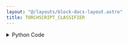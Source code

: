 ```yaml
---
layout: "@/layouts/block-docs-layout.astro"
title: TORCHSCRIPT_CLASSIFIER
---
```



<PythonDocsDisplay docstring={docstring} />

<details>
<summary>Python Code</summary>
```python
from flojoy import flojoy, run_in_venv, Image, DataFrame


@flojoy
@run_in_venv(
    pip_dependencies=[
        "torch==2.0.1",
        "torchvision==0.15.2",
        "numpy",
        "Pillow",
    ]
)
def TORCHSCRIPT_CLASSIFIER(
    input_image: Image, class_names: DataFrame, model_path: str
) -> DataFrame:
    """Execute a torchscript classifier against an input image.

    Inputs
    ----------
    input_image : Image
        The image to classify.
    class_names : DataFrame
        A dataframe containing the class names.

    Parameters
    ----------
    model_path : str
        The path to the torchscript model.

    Returns
    ----------
    DataFrame
        A dataframe containing the class name and confidence score.
    """

    import torch
    import torchvision
    import pandas as pd
    import numpy as np
    import PIL.Image

    # Load model
    model = torch.jit.load(model_path)
    channels = [input_image.r, input_image.g, input_image.b]
    mode = "RGB"

    if input_image.a is not None:
        channels.append(input_image.a)
        mode += "A"

    input_image_pil = PIL.Image.fromarray(
        np.stack(channels).transpose(1, 2, 0), mode=mode
    ).convert("RGB")
    input_tensor = torchvision.transforms.functional.to_tensor(
        input_image_pil
    ).unsqueeze(0)

    # Run model
    with torch.inference_mode():
        output = model(input_tensor)

    # Get class name and confidence score
    _, pred = torch.max(output, 1)
    class_name = class_names.m.iloc[pred.item()].item()
    confidence = torch.nn.functional.softmax(output, dim=1)[0][pred.item()].item()

    return DataFrame(
        df=pd.DataFrame({"class_name": [class_name], "confidence": [confidence]})
    )

```
[Find this Flojoy Block on GitHub](https://github.com/flojoy-ai/blocks/blob/main/blocks/AI_ML/CLASSIFICATION/TORCHSCRIPT_CLASSIFIER/TORCHSCRIPT_CLASSIFIER.py)
</details>


## Example
